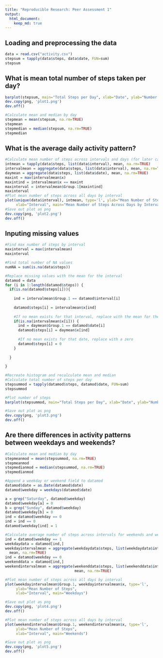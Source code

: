 ```yaml
---
title: "Reproducible Research: Peer Assessment 1"
output: 
  html_document:
    keep_md: true
---
```



## Loading and preprocessing the data
```r
data = read.csv("activity.csv")
stepsum = tapply(data$steps, data$date, FUN=sum)
stepsum
```

## What is mean total number of steps taken per day?
```r
barplot(stepsum, main="Total Steps per Day", xlab="Date", ylab="Number of Steps")
dev.copy(png, 'plot1.png')
dev.off()

#Calculate mean and median by day
stepmean = mean(stepsum, na.rm=TRUE)
stepmean
stepmedian = median(stepsum, na.rm=TRUE)
stepmedian
```

## What is the average daily activity pattern?
```r
#Calculate mean number of steps across intervals and days (for later calculations)
intmean = tapply(data$steps, list(data$interval), mean, na.rm=TRUE)
intervalmean = aggregate(data$steps, list(data$interval), mean, na.rm=TRUE)
daymean = aggregate(data$steps, list(data$date), mean, na.rm=TRUE)
maxint = max(intervalmean$x)
maxintind = intervalmean$x == maxint
maxinterval = intervalmean$Group.1[maxintind]
maxinterval
#Plot mean number of steps across all days by interval
plot(unique(data$interval), intmean, type='l', ylab="Mean Number of Steps", 
     xlab="Interval", main="Mean Number of Steps Across Days by Interval")
#Save out plot as png
dev.copy(png, 'plot2.png')
dev.off()
```


## Inputing missing values
```r
#Find max number of steps by interval
maxinterval = max(intervalmean)
maxinterval

#Find total number of NA values
numNA = sum(is.na(data$steps))

#Replace missing values with the mean for the interval
datamod = data
for (i in 1:length(datamod$steps)) {
  if(is.na(datamod$steps[i])){
    
    ind = intervalmean$Group.1 == datamod$interval[i]
    
    datamod$steps[i] = intervalmean$x[ind]
    
    #If no mean exists for that interval, replace with the mean for the day
    if(is.na(intervalmean$x[i])) {
      ind = daymean$Group.1 == datamod$date[i]
      datamod$steps[i] = daymean$x[ind]
      
      #If no mean exists for that date, replace with a zero
      datamod$steps[i] = 0
    }
    
  }
  
}

#Recreate histogram and recalculate mean and median
#Calculate total number of steps per day
stepsummod = tapply(datamod$steps, datamod$date, FUN=sum)
stepsummod

#Plot number of steps
barplot(stepsummod, main="Total Steps per Day", xlab="Date", ylab="Number of Steps")

#Save out plot as png
dev.copy(png, 'plot3.png')
dev.off()
```

## Are there differences in activity patterns between weekdays and weekends?
```r
#Calculate mean and median by day
stepmeanmod = mean(stepsummod, na.rm=TRUE)
stepmeanmod
stepmedianmod = median(stepsummod, na.rm=TRUE)
stepmedianmod

#Append a weekday or weekend field to datamod
datamod$date = as.Date(datamod$date)
datamod$weekday = weekdays(datamod$date)

a = grep("Saturday", datamod$weekday)
datamod$weekday[a] = 0
b = grep("Sunday", datamod$weekday)
datamod$weekday[b] = 0
ind = datamod$weekday == 0
ind = ind == 0
datamod$weekday[ind] = 1

#Calculate average number of steps across intervals for weekends and weekdays
ind = datamod$weekday == 1
weekdaydata = datamod[ind,]
weekdayintervalmean = aggregate(weekdaydata$steps, list(weekdaydata$interval), 
  mean, na.rm=TRUE)
ind = datamod$weekday == 0
weekenddata = datamod[ind,]
weekendintervalmean = aggregate(weekenddata$steps, list(weekenddata$interval), 
                                mean, na.rm=TRUE)

#Plot mean number of steps across all days by interval
plot(weekdayintervalmean$Group.1, weekdayintervalmean$x, type='l', 
     ylab="Mean Number of Steps", 
     xlab="Interval", main="Weekdays")

#Save out plot as png
dev.copy(png, 'plot4.png')
dev.off()

#Plot mean number of steps across all days by interval
plot(weekendintervalmean$Group.1, weekendintervalmean$x, type='l', 
     ylab="Mean Number of Steps", 
     xlab="Interval", main="Weekends")

#Save out plot as png
dev.copy(png, 'plot5.png')
dev.off()
```
